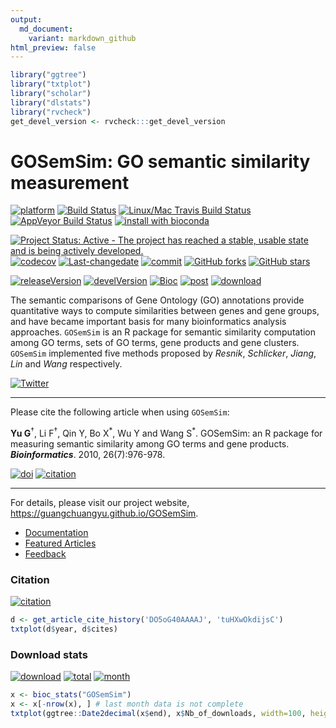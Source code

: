 ```yaml
---
output:
  md_document:
    variant: markdown_github
html_preview: false
---
```



```r
library("ggtree") 
library("txtplot")
library("scholar")
library("dlstats")
library("rvcheck") 
get_devel_version <- rvcheck:::get_devel_version
```

#  GOSemSim: GO semantic similarity measurement

[![platform](http://www.bioconductor.org/shields/availability/devel/GOSemSim.svg)](https://www.bioconductor.org/packages/devel/bioc/html/GOSemSim.html#archives)
[![Build Status](http://www.bioconductor.org/shields/build/devel/bioc/GOSemSim.svg)](https://bioconductor.org/checkResults/devel/bioc-LATEST/GOSemSim/)
[![Linux/Mac Travis Build Status](https://img.shields.io/travis/GuangchuangYu/GOSemSim/master.svg?label=Mac%20OSX%20%26%20Linux)](https://travis-ci.org/GuangchuangYu/GOSemSim)
[![AppVeyor Build Status](https://img.shields.io/appveyor/ci/Guangchuangyu/GOSemSim/master.svg?label=Windows)](https://ci.appveyor.com/project/GuangchuangYu/GOSemSim)
[![install with bioconda](https://img.shields.io/badge/install%20with-bioconda-green.svg?style=flat)](http://bioconda.github.io/recipes/bioconductor-gosemsim/README.html)

[![Project Status: Active - The project has reached a stable, usable state and is being actively developed.](http://www.repostatus.org/badges/latest/active.svg)](http://www.repostatus.org/#active)
[![codecov](https://codecov.io/gh/GuangchuangYu/GOSemSim/branch/master/graph/badge.svg)](https://codecov.io/gh/GuangchuangYu/GOSemSim/)
[![Last-changedate](https://img.shields.io/badge/last%20change-`r gsub('-', '--', Sys.Date())`-green.svg)](https://github.com/GuangchuangYu/GOSemSim/commits/master)
[![commit](http://www.bioconductor.org/shields/commits/bioc/GOSemSim.svg)](https://www.bioconductor.org/packages/devel/bioc/html/GOSemSim.html#svn_source)
[![GitHub forks](https://img.shields.io/github/forks/GuangchuangYu/GOSemSim.svg)](https://github.com/GuangchuangYu/GOSemSim/network) 
[![GitHub stars](https://img.shields.io/github/stars/GuangchuangYu/GOSemSim.svg)](https://github.com/GuangchuangYu/GOSemSim/stargazers) 


[![releaseVersion](https://img.shields.io/badge/release%20version-`r check_bioc("GOSemSim")$latest_version`-green.svg?style=flat)](https://bioconductor.org/packages/GOSemSim)
[![develVersion](https://img.shields.io/badge/devel%20version-`r get_devel_version("GuangchuangYu/GOSemSim")`-green.svg?style=flat)](https://github.com/GuangchuangYu/GOSemSim)
[![Bioc](http://www.bioconductor.org/shields/years-in-bioc/GOSemSim.svg)](https://www.bioconductor.org/packages/devel/bioc/html/GOSemSim.html#since)
[![post](http://www.bioconductor.org/shields/posts/GOSemSim.svg)](https://support.bioconductor.org/t/GOSemSim/)
[![download](http://www.bioconductor.org/shields/downloads/GOSemSim.svg)](https://bioconductor.org/packages/stats/bioc/GOSemSim/)


The semantic comparisons of Gene Ontology (GO) annotations provide quantitative ways to compute similarities between genes and gene groups, and have became important basis for many bioinformatics analysis approaches. `GOSemSim` is an R package for semantic similarity computation among GO terms, sets of GO terms, gene products and gene clusters. `GOSemSim` implemented five methods proposed by *Resnik*, *Schlicker*, *Jiang*, *Lin* and *Wang* respectively.

[![Twitter](https://img.shields.io/twitter/url/https/github.com/GuangchuangYu/GOSemSim.svg?style=social)](https://twitter.com/intent/tweet?hashtags=GOSemSim&url=https://guangchuangyu.github.io/GOSemSim)

------------------------------------------------------------------------

Please cite the following article when using `GOSemSim`: 

**Yu G**^†^, Li F^†^, Qin Y, Bo X^\*^, Wu Y and Wang S^\*^. GOSemSim: an R package for measuring semantic similarity among GO terms and gene products. ***Bioinformatics***. 2010, 26(7):976-978. 

[![doi](https://img.shields.io/badge/doi-10.1093/bioinformatics/btq064-green.svg?style=flat)](http://dx.doi.org/10.1093/bioinformatics/btq064) 
[![citation](https://img.shields.io/badge/cited%20by-`r sum(get_article_cite_history('DO5oG40AAAAJ', 'tuHXwOkdijsC')$cites)`-green.svg?style=flat)](https://scholar.google.com.hk/scholar?hl=en&as_sdt=0,5&sciodt=0,5&cites=9484177541993722322,17633835198940746971,18126401808149291947&scipsc=)

------------------------------------------------------------------------

For details, please visit our project website, <https://guangchuangyu.github.io/GOSemSim>.

+ [Documentation](https://guangchuangyu.github.io/GOSemSim/documentation/)
+ [Featured Articles](https://guangchuangyu.github.io/GOSemSim/featuredArticles/)
+ [Feedback](https://guangchuangyu.github.io/GOSemSim/#feedback)

### Citation 

[![citation](https://img.shields.io/badge/cited%20by-`r sum(get_article_cite_history('DO5oG40AAAAJ', 'tuHXwOkdijsC')$cites)`-blue.svg?style=flat)](https://scholar.google.com.hk/scholar?hl=en&as_sdt=0,5&sciodt=0,5&cites=9484177541993722322,17633835198940746971,18126401808149291947&scipsc=)

```r
d <- get_article_cite_history('DO5oG40AAAAJ', 'tuHXwOkdijsC')
txtplot(d$year, d$cites)
```

### Download stats

[![download](http://www.bioconductor.org/shields/downloads/GOSemSim.svg)](https://bioconductor.org/packages/stats/bioc/GOSemSim/)
[![total](https://img.shields.io/badge/downloads-`r sum(bioc_stats("GOSemSim")$Nb_of_downloads)`/total-blue.svg?style=flat)](https://bioconductor.org/packages/stats/bioc/GOSemSim/)
[![month](https://img.shields.io/badge/downloads-`r x <- bioc_stats("GOSemSim"); x$Nb_of_downloads[nrow(x)-1]`/month-blue.svg?style=flat)](https://bioconductor.org/packages/stats/bioc/GOSemSim/)

```r
x <- bioc_stats("GOSemSim")
x <- x[-nrow(x), ] # last month data is not complete
txtplot(ggtree::Date2decimal(x$end), x$Nb_of_downloads, width=100, height=25)
```




